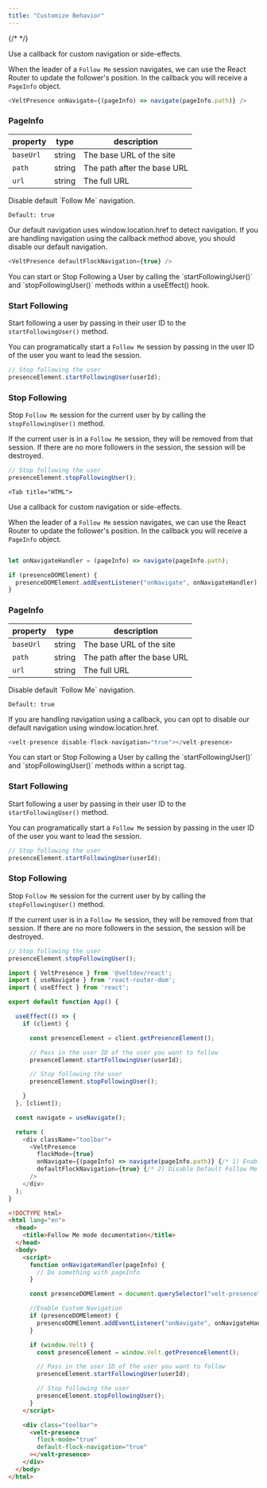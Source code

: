 ```yaml
---
title: "Customize Behavior"
---
```

{/* <script>var SUPERFLOW_TOOLBAR_API_KEY="aU1MxKP0rca2UXwKi8bl"; var SUPERFLOW_TOOLBAR_PROJECT_ID="8447060215973283";</script> */}


<Tabs>
  <Tab title="React / Next.js">

<Steps>

<Step title="Enable custom navigation">
Use a callback for custom navigation or side-effects.

When the leader of a `Follow Me` session navigates, we can use the React Router to update the follower's position. In the callback you will receive a `PageInfo` object.

```js
<VeltPresence onNavigate={(pageInfo) => navigate(pageInfo.path)} />
```

### PageInfo

| property | type | description|
|---|---|---|
| `baseUrl` | string | The base URL of the site |
| `path` | string | The path after the base URL |
| `url` | string | The full URL |
</Step>

<Step title="Disable default Follow Me navigation">
Disable default `Follow Me` navigation.

`Default: true`

Our default navigation uses window.location.href to detect navigation. If you are handling navigation using the callback method above, you should disable our default navigation.

```js
<VeltPresence defaultFlockNavigation={true} />
```
</Step>

<Step title="Start or Stop Following a User">
You can start or Stop Following a User by calling the `startFollowingUser()` and `stopFollowingUser()` methods within a useEffect() hook.

### Start Following

Start following a user by passing in their user ID to the `startFollowingUser()` method.

You can programatically start a `Follow Me` session by passing in the user ID of the user you want to lead the session.

```js
// Stop following the user
presenceElement.startFollowingUser(userId);
```


### Stop Following 

Stop `Follow Me` session for the current user by by calling the `stopFollowingUser()` method.

If the current user is in a `Follow Me` session, they will be removed from that session. If there are no more followers in the session, the session will be destroyed.

```js
// Stop following the user
presenceElement.stopFollowingUser();
```

</Step>


</Steps>













  </Tab>
  
    <Tab title="HTML">


<Steps>

<Step title="Enable custom navigation">
Use a callback for custom navigation or side-effects.

When the leader of a `Follow Me` session navigates, we can use the React Router to update the follower's position. In the callback you will receive a `PageInfo` object.

```js

let onNavigateHandler = (pageInfo) => navigate(pageInfo.path);

if (presenceDOMElement) {
  presenceDOMElement.addEventListener("onNavigate", onNavigateHandler);
}
```

### PageInfo

| property | type | description|
|---|---|---|
| `baseUrl` | string | The base URL of the site |
| `path` | string | The path after the base URL |
| `url` | string | The full URL |

</Step>

<Step title="Disable default Follow Me navigation">
Disable default `Follow Me` navigation.

`Default: true`

If you are handling navigation using a callback, you can opt to disable our default navigation using window.location.href.

```js
<velt-presence disable-flock-navigation="true"></velt-presence>
```
</Step>

<Step title="Start or Stop Following a User">
You can start or Stop Following a User by calling the `startFollowingUser()` and `stopFollowingUser()` methods within a script tag.


### Start Following

Start following a user by passing in their user ID to the `startFollowingUser()` method.

You can programatically start a `Follow Me` session by passing in the user ID of the user you want to lead the session.

```js
// Stop following the user
presenceElement.startFollowingUser(userId);
```

### Stop Following 

Stop `Follow Me` session for the current user by by calling the `stopFollowingUser()` method.

If the current user is in a `Follow Me` session, they will be removed from that session. If there are no more followers in the session, the session will be destroyed.

```js
// Stop following the user
presenceElement.stopFollowingUser();
```


</Step>


</Steps>
    








  </Tab>
</Tabs>

<RequestExample>

```js React
import { VeltPresence } from '@veltdev/react';
import { useNavigate } from 'react-router-dom';
import { useEffect } from 'react';

export default function App() {

  useEffect(() => {
    if (client) {

      const presenceElement = client.getPresenceElement();

      // Pass in the user ID of the user you want to follow
      presenceElement.startFollowingUser(userId);

      // Stop following the user
      presenceElement.stopFollowingUser();

    }
  }, [client]);

  const navigate = useNavigate();

  return (
    <div className="toolbar">
      <VeltPresence
        flockMode={true} 
        onNavigate={(pageInfo) => navigate(pageInfo.path)} {/* 1) Enable Custom Navigation */}
        defaultFlockNavigation={true} {/* 2) Disable Default Follow Me Navigation */}
      />
    </div>
  );
}
```


```html HTML
<!DOCTYPE html>
<html lang="en">
  <head>
    <title>Follow Me mode documentation</title>
  </head>
  <body>
    <script>
      function onNavigateHandler(pageInfo) {
        // Do something with pageInfo
      }

      const presenceDOMElement = document.querySelector("velt-presence");

      //Enable Custom Navigation
      if (presenceDOMElement) {
        presenceDOMElement.addEventListener("onNavigate", onNavigateHandler);
      }

      if (window.Velt) {
        const presenceElement = window.Velt.getPresenceElement();

        // Pass in the user ID of the user you want to follow
        presenceElement.startFollowingUser(userId);

        // Stop following the user
        presenceElement.stopFollowingUser();
      }
    </script>

    <div class="toolbar">
      <velt-presence
        flock-mode="true"
        default-flock-navigation="true"
      ></velt-presence>
    </div>
  </body>
</html>
```

</RequestExample>
